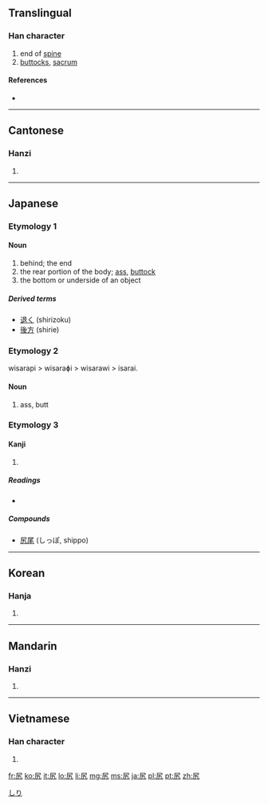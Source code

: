 ==Translingual==

===Han character===
{{Han char|rn=44|rad=尸|as=02|sn=5|four=7721<sub>7</sub>|canj=尸大弓 (SKN)}}

# end of [[spine]]
# [[buttocks]], [[sacrum]]

====References====
* {{Han ref|kx=0300.020|dkj=07634|dj=0595.120|hdz=20965.050|uh=5C3B|ud=23611|bh=C975|bd=51573}}

----

==Cantonese==

===Hanzi===
{{yue-hanzi|jyut=|y=haau1}}

# {{defn|lang=yue|sort=尸02}}

----

==Japanese==

===Etymology 1===

====Noun====
{{ja-noun|k|hira=しり|rom=shiri}}

# behind; the end
# the rear portion of the body; [[ass]], [[buttock]]
# the bottom or underside of an object

=====Derived terms=====
* [[退く]] (shirizoku)
* [[後方]] (shirie)

===Etymology 2===
wisarapi > wisaraɸi > wisarawi > isarai.

====Noun====
{{ja-noun|k|hira=いさらい|hhira=ゐさらひ|rom=isarai}}

# ass, butt

===Etymology 3===

====Kanji====
{{ja-kanji|grade=|rs=尸02}}

# {{defn|lang=ja|sort=尸02}}

=====Readings=====
* {{ja-readings|on=[[こう]] (kō)|kun=[[しり]] (shiri)}}

=====Compounds=====
* [[尻尾]] (しっぽ, shippo)

[[Category:1000 Japanese basic words|しり]]

----

==Korean==

===Hanja===
{{ko-hanja|hangeul=고|rv=go|mr=ko}}

# {{defn|lang=ko|sort=尸02}}

----

==Mandarin==

===Hanzi===
{{cmn-hanzi|pin=[[kāo]] ([[kao1]]), [[yǐ]] ([[yi3]])|wg=k'ao<sup>1</sup>, i<sup>3</sup>}}

# {{defn|lang=cmn|sort=尸02}}

----

==Vietnamese==

===Han character===
{{vi-hantu|[[khào]]|rs=尸02}}

# {{defn|lang=vi|sort=尸02}}

[[fr:尻]]
[[ko:尻]]
[[it:尻]]
[[lo:尻]]
[[li:尻]]
[[mg:尻]]
[[ms:尻]]
[[ja:尻]]
[[pl:尻]]
[[pt:尻]]
[[zh:尻]]